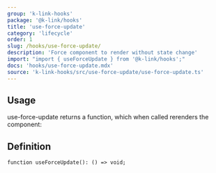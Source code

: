 ```yaml
---
group: 'k-link-hooks'
package: '@k-link/hooks'
title: 'use-force-update'
category: 'lifecycle'
order: 1
slug: /hooks/use-force-update/
description: 'Force component to render without state change'
import: "import { useForceUpdate } from '@k-link/hooks';"
docs: 'hooks/use-force-update.mdx'
source: 'k-link-hooks/src/use-force-update/use-force-update.ts'
---
```



## Usage

use-force-update returns a function, which when called rerenders the component:

<Demo data={HooksDemos.useForceUpdateDemo} />

## Definition

```tsx
function useForceUpdate(): () => void;
```
